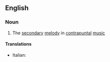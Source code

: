 ==English==

===Noun===
{{wikipedia}}
{{en-noun}}

#{{music}} The [[secondary]] [[melody]] in [[contrapuntal]] [[music]]

====Translations====
{{trans-top|countersubject}}
*Italian: {{t|it|controsoggetto|m}}
{{trans-mid}}

{{trans-bottom}}